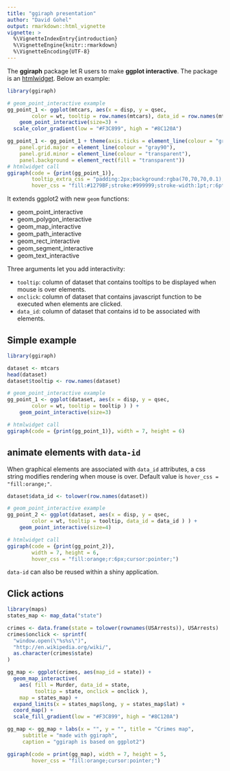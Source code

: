 ```yaml
---
title: "ggiraph presentation"
author: "David Gohel"
output: rmarkdown::html_vignette
vignette: >
  %\VignetteIndexEntry{introduction}
  %\VignetteEngine{knitr::rmarkdown}
  %\VignetteEncoding{UTF-8}
---
```


The **ggiraph** package let R users to make **ggplot interactive**. The package is an [htmlwidget](http://cran.r-project.org/package=htmlwidgets). Below an example:

```r
library(ggiraph)

# geom_point_interactive example
gg_point_1 <- ggplot(mtcars, aes(x = disp, y = qsec, 
		color = wt, tooltip = row.names(mtcars), data_id = row.names(mtcars) ) ) + 
	geom_point_interactive(size=3) + 
  scale_color_gradient(low = "#F3C899", high = "#8C120A") 

gg_point_1 <- gg_point_1 + theme(axis.ticks = element_line(colour = "gray90"), 
    panel.grid.major = element_line(colour = "gray90"), 
    panel.grid.minor = element_line(colour = "transparent"), 
    panel.background = element_rect(fill = "transparent"))
# htmlwidget call
ggiraph(code = {print(gg_point_1)}, 
        tooltip_extra_css = "padding:2px;background:rgba(70,70,70,0.1);color:black;border-radius:2px 2px 2px 2px;",
        hover_css = "fill:#1279BF;stroke:#999999;stroke-width:1pt;r:6pt;cursor:pointer;")

```


It extends ggplot2 with new `geom` functions:

* geom_point_interactive
* geom_polygon_interactive
* geom_map_interactive
* geom_path_interactive
* geom_rect_interactive
* geom_segment_interactive
* geom_text_interactive


Three arguments let you add interactivity:

* `tooltip`: column of dataset that contains tooltips to be displayed when mouse is over elements. 
* `onclick`: column of dataset that contains javascript function to be executed when elements are clicked. 
* `data_id`: column of dataset that contains id to be associated with elements. 

## Simple example 

```r
library(ggiraph)

dataset <- mtcars
head(dataset)
dataset$tooltip <- row.names(dataset)

# geom_point_interactive example
gg_point_1 <- ggplot(dataset, aes(x = disp, y = qsec, 
		color = wt, tooltip = tooltip ) ) + 
	geom_point_interactive(size=3)

# htmlwidget call
ggiraph(code = {print(gg_point_1)}, width = 7, height = 6)
```

## animate elements with `data-id`

When graphical elements are associated with `data_id` attributes, a css string modifies 
rendering when mouse is over. Default value is `hover_css = "fill:orange;"`. 

```r
dataset$data_id <- tolower(row.names(dataset))

# geom_point_interactive example
gg_point_2 <- ggplot(dataset, aes(x = disp, y = qsec, 
		color = wt, tooltip = tooltip, data_id = data_id ) ) + 
	geom_point_interactive(size=4)

# htmlwidget call
ggiraph(code = {print(gg_point_2)}, 
        width = 7, height = 6, 
        hover_css = "fill:orange;r:6px;cursor:pointer;")
```

`data-id` can also be reused within a shiny application. 

## Click actions

```r
library(maps)
states_map <- map_data("state")

crimes <- data.frame(state = tolower(rownames(USArrests)), USArrests)
crimes$onclick <- sprintf(
  "window.open(\"%s%s\")",
  "http://en.wikipedia.org/wiki/",
  as.character(crimes$state)
)

gg_map <- ggplot(crimes, aes(map_id = state)) + 
  geom_map_interactive(
    aes( fill = Murder, data_id = state, 
         tooltip = state, onclick = onclick ), 
    map = states_map) + 
  expand_limits(x = states_map$long, y = states_map$lat) + 
  coord_map() + 
  scale_fill_gradient(low = "#F3C899", high = "#8C120A") 

gg_map <- gg_map + labs(x = "", y = "", title = "Crimes map", 
     subtitle = "made with ggiraph", 
     caption = "ggiraph is based on ggplot2")

ggiraph(code = print(gg_map), width = 7, height = 5, 
        hover_css = "fill:orange;cursor:pointer;")
```
